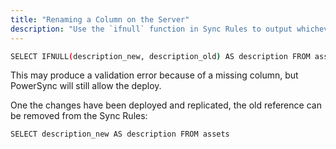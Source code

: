 ```yaml
---
title: "Renaming a Column on the Server"
description: "Use the `ifnull` function in Sync Rules to output whichever column is available. This would handle both the old and new schema versions:"
---
```


```bash
SELECT IFNULL(description_new, description_old) AS description FROM assets
```

This may produce a validation error because of a missing column, but PowerSync will still allow the deploy.

One the changes have been deployed and replicated, the old reference can be removed from the Sync Rules:

```bash
SELECT description_new AS description FROM assets
```
